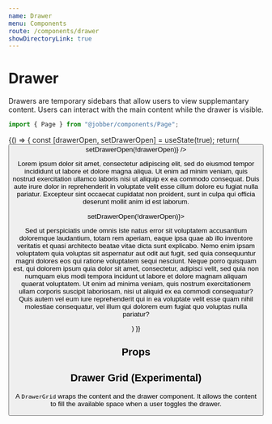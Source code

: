 ```yaml
---
name: Drawer
menu: Components
route: /components/drawer
showDirectoryLink: true
---
```




# Drawer

<ComponentStatus stage="pre" responsive="yes" accessible="no" />

Drawers are temporary sidebars that allow users to view supplemantary content.
Users can interact with the main content while the drawer is visible.

```ts
import { Page } from "@jobber/components/Page";
```

<Playground>
  {() => {
    const [drawerOpen, setDrawerOpen] = useState(true);
    return(
      <DrawerGrid>
        <Page
          title="Page"
          width="fill"
          intro=""
        >
          <Content>
            <Button
              label="Toggle Drawer"
              onClick={() => setDrawerOpen(!drawerOpen)}
            />
            <p>Lorem ipsum dolor sit amet, consectetur adipiscing elit, sed do eiusmod tempor incididunt ut labore et dolore magna aliqua. Ut enim ad minim veniam, quis nostrud exercitation ullamco laboris nisi ut aliquip ex ea commodo consequat. Duis aute irure dolor in reprehenderit in voluptate velit esse cillum dolore eu fugiat nulla pariatur. Excepteur sint occaecat cupidatat non proident, sunt in culpa qui officia deserunt mollit anim id est laborum.</p>
          </Content>
        </Page>
        <Drawer title="Drawer" open={drawerOpen} onRequestClose={() => setDrawerOpen(!drawerOpen)}>
          <p>Sed ut perspiciatis unde omnis iste natus error sit voluptatem accusantium doloremque laudantium, totam rem aperiam, eaque ipsa quae ab illo inventore veritatis et quasi architecto beatae vitae dicta sunt explicabo. Nemo enim ipsam voluptatem quia voluptas sit aspernatur aut odit aut fugit, sed quia consequuntur magni dolores eos qui ratione voluptatem sequi nesciunt. Neque porro quisquam est, qui dolorem ipsum quia dolor sit amet, consectetur, adipisci velit, sed quia non numquam eius modi tempora incidunt ut labore et dolore magnam aliquam quaerat voluptatem. Ut enim ad minima veniam, quis nostrum exercitationem ullam corporis suscipit laboriosam, nisi ut aliquid ex ea commodi consequatur? Quis autem vel eum iure reprehenderit qui in ea voluptate velit esse quam nihil molestiae consequatur, vel illum qui dolorem eum fugiat quo voluptas nulla pariatur?</p>
        </Drawer>
      </DrawerGrid>)
  }}

</Playground>

## Props

<Props of={Drawer} />

## Drawer Grid (Experimental)

A `DrawerGrid` wraps the content and the drawer component. It allows the content
to fill the available space when a user toggles the drawer.
